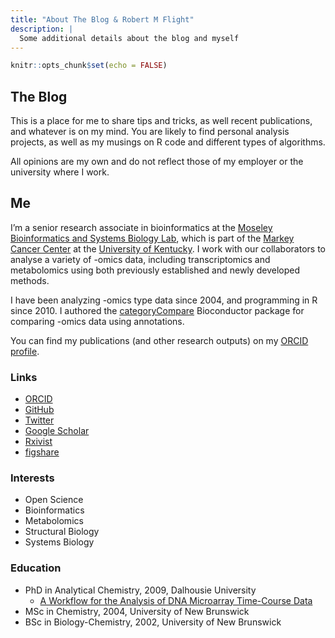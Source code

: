 ```yaml
---
title: "About The Blog & Robert M Flight"
description: |
  Some additional details about the blog and myself
---
```


```r
knitr::opts_chunk$set(echo = FALSE)
```

## The Blog

This is a place for me to share tips and tricks, as well recent publications, and whatever is on my mind.
You are likely to find personal analysis projects, as well as my musings on R code and different types of algorithms.

All opinions are my own and do not reflect those of my employer or the university where I work.

## Me

I'm a senior research associate in bioinformatics at the [Moseley Bioinformatics and Systems Biology Lab](https://bioinformatics.cesb.uky.edu/), which is part of the [Markey Cancer Center](https://ukhealthcare.uky.edu/markey-cancer-center) at the [University of Kentucky](http://www.uky.edu/). 
I work with our collaborators to analyse a variety of -omics data, including transcriptomics and metabolomics using both previously established and newly developed methods.

I have been analyzing -omics type data since 2004, and programming in R since 2010.
I authored the [categoryCompare](https://bioconductor.org/packages/release/bioc/html/categoryCompare.html) Bioconductor package for comparing -omics data using annotations.

You can find my publications (and other research outputs) on my [ORCID profile](https://orcid.org/0000-0001-8141-7788).

### Links

* [ORCID](https://orcid.org/0000-0001-8141-7788)
* [GitHub](https://github.com/rmflight)
* [Twitter](https://twitter.com/rmflight)
* [Google Scholar](https://scholar.google.com/citations?user=G8bFNwYAAAAJ)
* [Rxivist](https://rxivist.org/authors/230885)
* [figshare](https://figshare.com/authors/Robert_M_Flight/99873)

### Interests

* Open Science
* Bioinformatics
* Metabolomics
* Structural Biology
* Systems Biology

### Education

* PhD in Analytical Chemistry, 2009, Dalhousie University
  * [A Workflow for the Analysis of DNA Microarray Time-Course Data](https://figshare.com/articles/thesis/A_Workflow_for_the_Analysis_of_DNA_Microarray_Time-Course_Data/96859/1)
* MSc in Chemistry, 2004, University of New Brunswick
* BSc in Biology-Chemistry, 2002, University of New Brunswick
